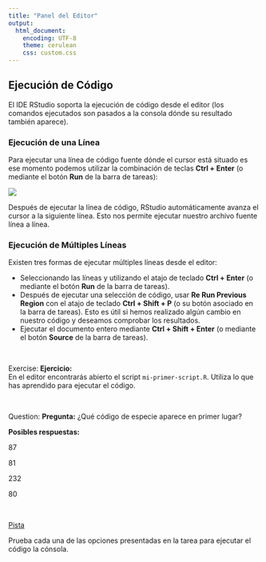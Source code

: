 ```yaml
---
title: "Panel del Editor"
output:
  html_document: 
    encoding: UTF-8
    theme: cerulean
    css: custom.css
---
```



## Ejecución de Código

El IDE RStudio soporta la ejecución de código desde el editor (los comandos
ejecutados son pasados a la consola dónde su resultado también aparece).

### Ejecución de una Línea

Para ejecutar una línea de código fuente dónde el cursor está situado es ese 
momento podemos utilizar la combinación de teclas __Ctrl + Enter__ (o mediante
el botón __Run__ de la barra de tareas):

![](https://i.imgur.com/QIgLyl3.png)

Después de ejecutar la línea de código, RStudio automáticamente avanza el cursor
a la siguiente línea. Esto nos permite ejecutar nuestro archivo fuente línea a
línea.

### Ejecución de Múltiples Líneas

Existen tres formas de ejecutar múltiples líneas desde el editor:

- Seleccionando las líneas y utilizando el atajo de teclado __Ctrl + Enter__ (o
mediante el botón __Run__ de la barra de tareas).
- Después de ejecutar una selección de código, usar __Re Run Previous Region__ con
el atajo de teclado __Ctrl + Shift + P__ (o su botón asociado en la barra de tareas).
Esto es útil si hemos realizado algún cambio en nuestro código y deseamos comprobar
los resultados.
- Ejecutar el documento entero mediante __Ctrl + Shift + Enter__ (o mediante el 
botón __Source__ de la barra de tareas).

</br>


<div class="alert alert-info" role="alert">
<span class="glyphicon glyphicon-pencil" aria-hidden="true"></span>
<span class="sr-only">Exercise:</span>
**Ejercicio:**</br>
En el editor encontrarás abierto el script `mi-primer-script.R`. Utiliza lo que
has aprendido para ejecutar el código.
</div>

</br>

<div class="alert alert-warning" role="alert">
<span class="glyphicon glyphicon-question-sign" aria-hidden="true"></span>
<span class="sr-only">Question:</span>
**Pregunta:**
¿Qué código de especie aparece en primer lugar?

**Posibles respuestas:**
<p><span class="glyphicon glyphicon-check" aria-hidden="true">  87</span></p>
<p><span class="glyphicon glyphicon-check" aria-hidden="true">  81</span></p>
<p><span class="glyphicon glyphicon-check" aria-hidden="true">  232</span></p>
<p><span class="glyphicon glyphicon-check" aria-hidden="true">  80</span></p>
</div>

</br>

<p>
<a class="btn btn-primary" data-toggle="collapse" href="#hint" aria-expanded="false" aria-controls="collapseExample">
<span class="glyphicon glyphicon-exclamation-sign" aria-hidden="true">     Pista</span></a>
</p>
<div class="collapse" id="hint">
<div class="card card-block">
<div class="alert alert-info" role="alert">
Prueba cada una de las opciones presentadas en la tarea para ejecutar el código 
la cónsola.
</div>
</div>


